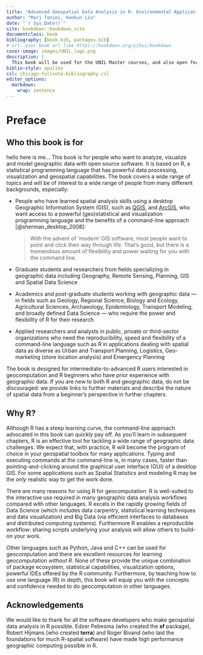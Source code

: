 ```yaml
---
title: "Advanced Geospatial Data Analysis in R: Environmental Application"
author: "Marj Tonini, Haokun Liu"
date: "`r Sys.Date()`"
site: bookdown::bookdown_site
documentclass: book
bibliography: [book.bib, packages.bib]
# url: your book url like https://bookdown.org/yihui/bookdown
cover-image: images/UNIL_logo.png
description: |
  This book will be used for the UNIL Master courses, and also open for the publich who are interested in. 
biblio-style: apalike
csl: chicago-fullnote-bibliography.csl
editor_options: 
  markdown: 
    wrap: sentence
---
```


# Preface {.unnumbered}

## Who this book is for {.unnumbered}
hello here is me...
This book is for people who want to analyze, visualize and model geographic data with open source software.
It is based on R, a statistical programming language that has powerful data processing, visualization and geospatial capabilities.
The book covers a wide range of topics and will be of interest to a wide range of people from many different backgrounds, especially:

-   People who have learned spatial analysis skills using a desktop Geographic Information System (GIS), such as [QGIS](https://qgis.org/en/site/), and [ArcGIS](http://desktop.arcgis.com/en/arcmap/), who want access to a powerful (geo)statistical and visualization programming language and the benefits of a command-line approach [@sherman_desktop_2008]:

    > With the advent of 'modern' GIS software, most people want to point and click their way through life.
    > That's good, but there is a tremendous amount of flexibility and power waiting for you with the command line.

-   Graduate students and researchers from fields specializing in geographic data including Geography, Remote Sensing, Planning, GIS and Spatial Data Science

-   Academics and post-graduate students working with geographic data --- in fields such as Geology, Regional Science, Biology and Ecology, Agricultural Sciences, Archaeology, Epidemiology, Transport Modeling, and broadly defined Data Science --- who require the power and flexibility of R for their research

-   Applied researchers and analysts in public, private or third-sector organizations who need the reproducibility, speed and flexibility of a command-line language such as R in applications dealing with spatial data as diverse as Urban and Transport Planning, Logistics, Geo-marketing (store location analysis) and Emergency Planning

The book is designed for intermediate-to-advanced R users interested in geocomputation and R beginners who have prior experience with geographic data.
If you are new to both R and geographic data, do not be discouraged: we provide links to further materials and describe the nature of spatial data from a beginner's perspective in further chapters.

## Why R? {.unnumbered}

Although R has a steep learning curve, the command-line approach advocated in this book can quickly pay off.
As you'll learn in subsequent chapters, R is an effective tool for tackling a wide range of geographic data challenges.
We expect that, with practice, R will become the program of choice in your geospatial toolbox for many applications.
Typing and executing commands at the command-line is, in many cases, faster than pointing-and-clicking around the graphical user interface (GUI) of a desktop GIS.
For some applications such as Spatial Statistics and modeling R may be the *only* realistic way to get the work done.

There are many reasons for using R for geocomputation: R is well-suited to the interactive use required in many geographic data analysis workflows compared with other languages.
R excels in the rapidly growing fields of Data Science (which includes data carpentry, statistical learning techniques and data visualization) and Big Data (via efficient interfaces to databases and distributed computing systems).
Furthermore R enables a reproducible workflow: sharing scripts underlying your analysis will allow others to build-on your work.

Other languages such as Python, Java and C++ can be used for geocomputation and there are excellent resources for learning geocomputation *without R*.
None of these provide the unique combination of package ecosystem, statistical capabilities, visualization options, powerful IDEs offered by the R community.
Furthermore, by teaching how to use one language (R) in depth, this book will equip you with the concepts and confidence needed to do geocomputation in other languages.

## Acknowledgements {.unnumbered}

We would like to thank for all the software developers who make geospatial data analysis in R possible.
Edzer Pebesma (who created the **sf** package), Robert Hijmans (who created **terra**) and Roger Bivand (who laid the foundations for much R-spatial software) have made high performance geographic computing possible in R.
